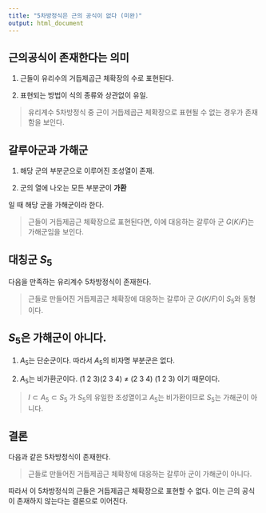 ```yaml
---
title: "5차방정식은 근의 공식이 없다 (미완)"
output: html_document
---
```



## 근의공식이 존재한다는 의미

1. 근들이 유리수의 거듭제곱근 체확장의 수로 표현된다. 

2. 표현되는 방법이 식의 종류와 상관없이 유일. 


> 유리계수 5차방정식 중 근이 거듭제곱근 체확장으로 표현될 수 없는 경우가 존재함을 보인다. 



## 갈루아군과 가해군

1. 해당 군의 부분군으로 이루어진 조성열이 존재. 

2. 군의 열에 나오는 모든 부분군이 **가환**


일 때 해당 군을 가해군이라 한다. 


> 근들이 거듭제곱근 체확장으로 표현된다면, 이에 대응하는 갈루아 군 $G(K/F)$는 가해군임을 보인다. 



## 대칭군 $S_5$

다음을 만족하는 유리계수 5차방정식이 존재한다. 

> 근들로 만들어진 거듭제곱근 체확장에 대응하는 갈루아 군 $G(K/F)$이 $S_5$와 동형이다.


## $S_5$은 가해군이 아니다. 

1. $A_5$는 단순군이다. 따라서 $A_5$의 비자명 부분군은 없다. 


2. $A_5$는 비가환군이다. (1 2 3)(2 3 4) $\neq$ (2 3 4) (1 2 3) 이기 때문이다. 


> $I \subset A_5 \subset S_5$ 가 $S_5$의 유일한 조성열이고 $A_5$는 비가환이므로 $S_5$는 가해군이 아니다. 


## 결론

다음과 같은 5차방정식이 존재한다.

> 근들로 만들어진 거듭제곱근 체확장에 대응하는 갈루아 군이 가해군이 아니다. 


따라서 이 5차방정식의 근들은 거듭제곱근 체확장으로 표현할 수 없다. 이는 근의 공식이 존재하지 않는다는 결론으로 이어진다. 

